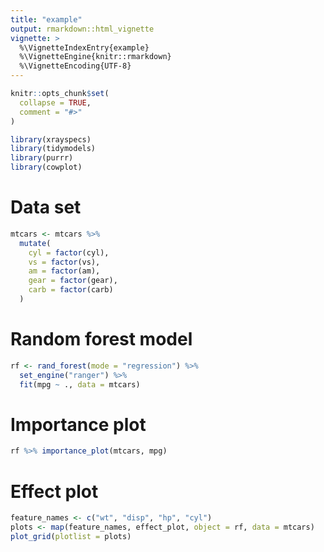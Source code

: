```yaml
---
title: "example"
output: rmarkdown::html_vignette
vignette: >
  %\VignetteIndexEntry{example}
  %\VignetteEngine{knitr::rmarkdown}
  %\VignetteEncoding{UTF-8}
---
```


```r
knitr::opts_chunk$set(
  collapse = TRUE,
  comment = "#>"
)
```

```r
library(xrayspecs)
library(tidymodels)
library(purrr)
library(cowplot)
```

# Data set

```r
mtcars <- mtcars %>% 
  mutate(
    cyl = factor(cyl),
    vs = factor(vs),
    am = factor(am),
    gear = factor(gear),
    carb = factor(carb)
  )
```

# Random forest model

```r
rf <- rand_forest(mode = "regression") %>% 
  set_engine("ranger") %>% 
  fit(mpg ~ ., data = mtcars)
```

# Importance plot

```r
rf %>% importance_plot(mtcars, mpg)
```

# Effect plot

```r
feature_names <- c("wt", "disp", "hp", "cyl")
plots <- map(feature_names, effect_plot, object = rf, data = mtcars)
plot_grid(plotlist = plots)
```

